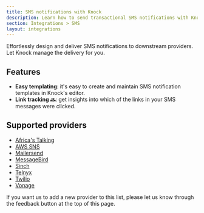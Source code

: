 ```yaml
---
title: SMS notifications with Knock
description: Learn how to send transactional SMS notifications with Knock
section: Integrations > SMS
layout: integrations
---
```


Effortlessly design and deliver SMS notifications to downstream providers. Let Knock manage the delivery for you.

## Features

- **Easy templating**: it's easy to create and maintain SMS notification templates in Knock's editor.
- **Link tracking 🔜**: get insights into which of the links in your SMS messages were clicked.

## Supported providers

- [Africa's Talking](/integrations/sms/africastalking)
- [AWS SNS](/integrations/sms/aws-sns)
- [Mailersend](/integrations/sms/mailersend)
- [MessageBird](/integrations/sms/messagebird)
- [Sinch](/integrations/sms/sinch)
- [Telnyx](/integrations/sms/telnyx)
- [Twilio](/integrations/sms/twilio)
- [Vonage](/integrations/sms/vonage)

If you want us to add a new provider to this list, please let us know through the feedback button at the top of this page.
